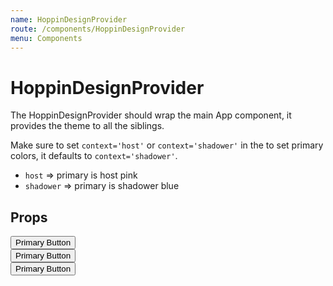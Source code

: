 ```yaml
---
name: HoppinDesignProvider
route: /components/HoppinDesignProvider
menu: Components
---
```



# HoppinDesignProvider

The HoppinDesignProvider should wrap the main App component, it provides the theme to all the siblings.

Make sure to set `context='host'` or `context='shadower'` in the to set primary colors, it defaults to `context='shadower'`.

- `host` => primary is host pink
- `shadower` => primary is shadower blue

## Props

<Props of={HoppinDesignProvider} />

<Playground>
  <HoppinDesignProvider>
    <Button variant="full" context="primary">Primary Button</Button>
  </HoppinDesignProvider>

<br/>
<HoppinDesignProvider context="shadower">
  <Button variant="full" context="primary">
    Primary Button
  </Button>
</HoppinDesignProvider>
<br/>
  <HoppinDesignProvider context="host">
    <Button variant="full" context="primary">Primary Button</Button>
  </HoppinDesignProvider>
</Playground>
